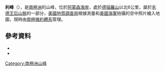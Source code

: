 {{coord|86|25|S|151|35|W|source:GNIS|display=title}}

'''利峰'''（{{lang-en|Lee Peak}}），是[[南極洲|南極洲]]的山峰，位於[[阿蒙森海岸|阿蒙森海岸]]，處於[[德瑙羅山|德瑙羅山]]以北6公里，屬於[[毛德王后山脈|毛德王后山脈]]的一部分，[[美國地質調查局|美國地質調查局]]根據測量和[[美國海軍|美國海軍]]拍攝的空中照片繪入地圖，現時由[[南極條約體系|南極條約體系]]管理。

==參考資料==
*{{cite gnis | type = antarid | id = 8665| name = Lee Peak | accessdate = 2013-06-07}}
*{{usgs-gazetteer|id=8665}}

{{Antarctica-geo-stub}}
[[Category:南極洲山峰|Category:南極洲山峰]]